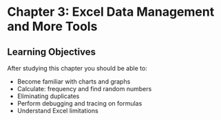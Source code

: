 # Chapter 3: Excel Data Management and More Tools

## Learning Objectives

After studying this chapter you should be able to:

-   Become familiar with charts and graphs
-   Calculate: frequency and find random numbers
-   Eliminating duplicates
-   Perform debugging and tracing on formulas
-   Understand Excel limitations
